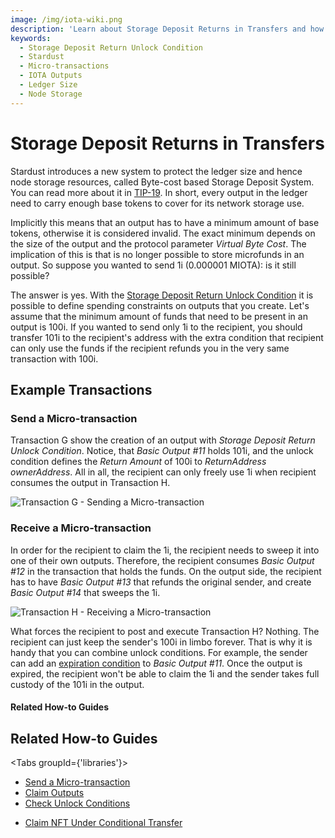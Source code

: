```yaml
---
image: /img/iota-wiki.png
description: 'Learn about Storage Deposit Returns in Transfers and how to use the Storage Deposit Return Unlock Condition in Stardust to send and receive micro-transactions while protecting the ledger size and node storage resources.'
keywords:
  - Storage Deposit Return Unlock Condition
  - Stardust
  - Micro-transactions
  - IOTA Outputs
  - Ledger Size
  - Node Storage
---
```



# Storage Deposit Returns in Transfers

Stardust introduces a new system to protect the ledger size and hence node storage resources, called Byte-cost based
Storage Deposit System. You can read more about it in [TIP-19](https://wiki.iota.org/shimmer/tips/tips/TIP-0019/).
In short, every output in the ledger need to carry enough base tokens to cover for its network storage use.

Implicitly this means that an output has to have a minimum amount of base tokens, otherwise it is considered invalid.
The exact minimum depends on the size of the output and the protocol parameter _Virtual Byte Cost_. The implication of
this is that is no longer possible to store microfunds in an output. So suppose you wanted to send 1i (0.000001 MIOTA):
is it still possible?

The answer is yes. With the [Storage Deposit Return Unlock Condition](https://wiki.iota.org/shimmer/tips/tips/TIP-0018#storage-deposit-return-unlock-condition)
it is possible to define spending constraints on outputs that you create. Let's assume that the minimum amount of funds
that need to be present in an output is 100i. If you wanted to send only 1i to the recipient, you should transfer
101i to the recipient's address with the extra condition that recipient can only use the funds if the recipient refunds
you in the very same transaction with 100i.

## Example Transactions

### Send a Micro-transaction

Transaction G show the creation of an output with _Storage Deposit Return Unlock Condition_. Notice, that _Basic Output #11_
holds 101i, and the unlock condition defines the _Return Amount_ of 100i to _ReturnAddress_ _ownerAddress_. All in all,
the recipient can only freely use 1i when recipient consumes the output in Transaction H.

![Transaction G - Sending a Micro-transaction](/img/stardust_explanations/stardust_ledger_anatomy/simple_transaction/tx_G.svg)

### Receive a Micro-transaction

In order for the recipient to claim the 1i, the recipient needs to sweep it into one of their own outputs. Therefore,
the recipient consumes _Basic Output #12_ in the transaction that holds the funds. On the output side, the recipient has
to have _Basic Output #13_ that refunds the original sender, and create _Basic Output #14_ that sweeps the 1i.

![Transaction H - Receiving a Micro-transaction](/img/stardust_explanations/stardust_ledger_anatomy/simple_transaction/tx_H.svg)

What forces the recipient to post and execute Transaction H? Nothing. The recipient can just keep the sender's 100i in
limbo forever. That is why it is handy that you can combine unlock conditions. For example, the sender can add an [expiration
condition](expiration.mdx) to _Basic Output #11_. Once the output is expired, the recipient won't be able to claim the
1i and the sender takes full custody of the 101i in the output.

#### Related How-to Guides

## Related How-to Guides

<Tabs groupId={'libraries'}>
<TabItem value="wallet.rs" label="wallet.rs" >

- [Send a Micro-transaction](https://wiki.iota.org/shimmer/wallet.rs/how_tos/outputs_and_transactions/send_micro_transaction/)
- [Claim Outputs](https://wiki.iota.org/shimmer/wallet.rs/how_tos/outputs_and_transactions/claim_outputs/)
- [Check Unlock Conditions](https://wiki.iota.org/shimmer/wallet.rs/how_tos/outputs_and_transactions/check_unlock_conditions/)

</TabItem>
<TabItem value="iota.js" label="iota.js">

- [Claim NFT Under Conditional Transfer](https://wiki.iota.org/shimmer/iotajs/tutorials/nft-transactions/claim-nft/)

</TabItem>
</Tabs>
